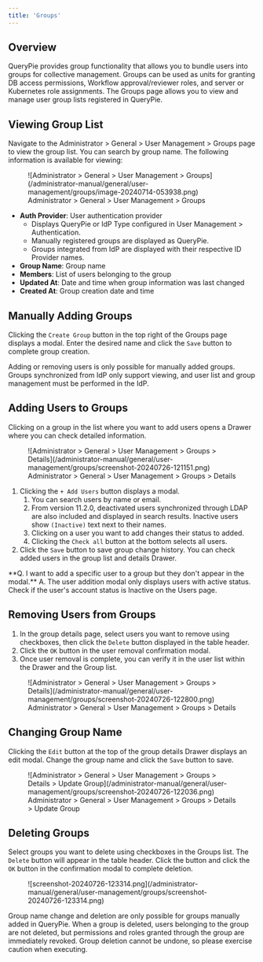 ```yaml
---
title: 'Groups'
---
```



## Overview

QueryPie provides group functionality that allows you to bundle users into groups for collective management. Groups can be used as units for granting DB access permissions, Workflow approval/reviewer roles, and server or Kubernetes role assignments. The Groups page allows you to view and manage user group lists registered in QueryPie.

## Viewing Group List

Navigate to the Administrator > General > User Management > Groups page to view the group list. You can search by group name. The following information is available for viewing:

<figure data-layout="center" data-align="center">
![Administrator > General > User Management > Groups](/administrator-manual/general/user-management/groups/image-20240714-053938.png)
<figcaption>
Administrator > General > User Management > Groups
</figcaption>
</figure>

* **Auth Provider**: User authentication provider
    * Displays QueryPie or IdP Type configured in User Management > Authentication.
    * Manually registered groups are displayed as QueryPie.
    * Groups integrated from IdP are displayed with their respective ID Provider names.
* **Group Name**: Group name
* **Members**: List of users belonging to the group
* **Updated At**: Date and time when group information was last changed
* **Created At**: Group creation date and time

## Manually Adding Groups

Clicking the `Create Group` button in the top right of the Groups page displays a modal. Enter the desired name and click the `Save` button to complete group creation.

<Callout type="important">
Adding or removing users is only possible for manually added groups.<br/>Groups synchronized from IdP only support viewing, and user list and group management must be performed in the IdP.
</Callout>

## Adding Users to Groups

Clicking on a group in the list where you want to add users opens a Drawer where you can check detailed information.

<figure data-layout="center" data-align="center">
![Administrator > General > User Management > Groups > Details](/administrator-manual/general/user-management/groups/screenshot-20240726-121151.png)
<figcaption>
Administrator > General > User Management > Groups > Details
</figcaption>
</figure>

1. Clicking the `+ Add Users` button displays a modal.
    1. You can search users by name or email.
    2. From version 11.2.0, deactivated users synchronized through LDAP are also included and displayed in search results. Inactive users show `(Inactive)` text next to their names.
    3. Clicking on a user you want to add changes their status to added.
    4. Clicking the `Check all` button at the bottom selects all users.
2. Click the `Save` button to save group change history. You can check added users in the group list and details Drawer.

<Callout type="info">
**Q. I want to add a specific user to a group but they don't appear in the modal.**
A. The user addition modal only displays users with active status. Check if the user's account status is Inactive on the Users page.
</Callout>

## Removing Users from Groups

1. In the group details page, select users you want to remove using checkboxes, then click the `Delete` button displayed in the table header.
2. Click the `OK` button in the user removal confirmation modal.
3. Once user removal is complete, you can verify it in the user list within the Drawer and the Group list.

<figure data-layout="center" data-align="center">
![Administrator > General > User Management > Groups > Details](/administrator-manual/general/user-management/groups/screenshot-20240726-122800.png)
<figcaption>
Administrator > General > User Management > Groups > Details
</figcaption>
</figure>

## Changing Group Name

Clicking the `Edit` button at the top of the group details Drawer displays an edit modal. Change the group name and click the `Save` button to save.

<figure data-layout="center" data-align="center">
![Administrator > General > User Management > Groups > Details > Update Group](/administrator-manual/general/user-management/groups/screenshot-20240726-122036.png)
<figcaption>
Administrator > General > User Management > Groups > Details > Update Group
</figcaption>
</figure>

## Deleting Groups

Select groups you want to delete using checkboxes in the Groups list. The `Delete` button will appear in the table header. Click the button and click the `OK` button in the confirmation modal to complete deletion.

<figure data-layout="center" data-align="center">
![screenshot-20240726-123314.png](/administrator-manual/general/user-management/groups/screenshot-20240726-123314.png)
</figure>

<Callout type="info">
Group name change and deletion are only possible for groups manually added in QueryPie.
</Callout>

<Callout type="important">
When a group is deleted, users belonging to the group are not deleted, but permissions and roles granted through the group are immediately revoked. Group deletion cannot be undone, so please exercise caution when executing.
</Callout>

